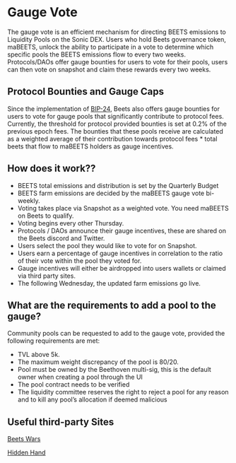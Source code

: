 # Gauge Vote

The gauge vote is an efficient mechanism for directing BEETS emissions to Liquidity Pools on the Sonic DEX. Users who hold Beets governance token, maBEETS, unlock the ability to participate in a vote to determine which specific pools the BEETS emissions flow to every two weeks. Protocols/DAOs offer gauge bounties for users to vote for their pools, users can then vote on snapshot and claim these rewards every two weeks. 

## Protocol Bounties and Gauge Caps

Since the implementation of [BIP-24](https://snapshot.org/#/beets.eth/proposal/0xe1489639baffe5bb8117da677349a67e80197ab6d34d5efb1b49786ca76cf83a), Beets also offers gauge bounties for users to vote for gauge pools that significantly contribute to protocol fees. Currently, the threshold for protocol provided bounties is set at 0.2% of the previous epoch fees. The bounties that these pools receive are calculated as a weighted average of their contribution towards protocol fees \* total beets that flow to maBEETS holders as gauge incentives.

## How does it work??

-   BEETS total emissions and distribution is set by the Quarterly Budget
-   BEETS farm emissions are decided by the maBEETS gauge vote bi-weekly.
-   Voting takes place via Snapshot as a weighted vote. You need maBEETS on Beets to qualify.
-   Voting begins every other Thursday.
-   Protocols / DAOs announce their gauge incentives, these are shared on the Beets discord and Twitter.
-   Users select the pool they would like to vote for on Snapshot.
-   Users earn a percentage of gauge incentives in correlation to the ratio of their vote within the pool they voted for.
-   Gauge incentives will either be airdropped into users wallets or claimed via third party sites.
-   The following Wednesday, the updated farm emissions go live.

## What are the requirements to add a pool to the gauge?

Community pools can be requested to add to the gauge vote, provided the following requirements are met:

-   TVL above 5k.
-   The maximum weight discrepancy of the pool is 80/20.
-   Pool must be owned by the Beethoven multi-sig, this is the default owner when creating a pool through the UI
-   The pool contract needs to be verified
-   The liquidity committee reserves the right to reject a pool for any reason and to kill any pool’s allocation if deemed malicious

## Useful third-party Sites

[Beets Wars](https://www.beetswars.live/)

[Hidden Hand](https://hiddenhand.finance/beethovenx)
